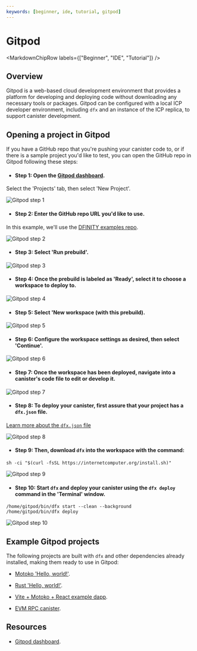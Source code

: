 ```yaml
---
keywords: [beginner, ide, tutorial, gitpod]
---
```




# Gitpod

<MarkdownChipRow labels={["Beginner", "IDE", "Tutorial"]} />

## Overview

Gitpod is a web-based cloud development environment that provides a platform for developing and deploying code without downloading any necessary tools or packages. Gitpod can be configured with a local ICP developer environment, including `dfx` and an instance of the ICP replica, to support canister development.

## Opening a project in Gitpod

If you have a GitHub repo that you're pushing your canister code to, or if there is a sample project you'd like to test, you can open the GitHub repo in Gitpod following these steps:

- #### Step 1: Open the [Gitpod dashboard](https://gitpod.io/).

Select the 'Projects' tab, then select 'New Project'.

![Gitpod step 1](./_attachments/gitpod1.png)

- #### Step 2: Enter the GitHub repo URL you'd like to use.

In this example, we'll use the [DFINITY examples repo](https://github.com/dfinity/examples/).

![Gitpod step 2](./_attachments/gitpod2.png)

- #### Step 3: Select 'Run prebuild'.

![Gitpod step 3](./_attachments/gitpod3.png)

- #### Step 4: Once the prebuild is labeled as 'Ready', select it to choose a workspace to deploy to.

![Gitpod step 4](./_attachments/gitpod4.png)

- #### Step 5: Select 'New workspace (with this prebuild).

![Gitpod step 5](./_attachments/gitpod5.png)

- #### Step 6: Configure the workspace settings as desired, then select 'Continue'.

![Gitpod step 6](./_attachments/gitpod6.png)

- #### Step 7: Once the workspace has been deployed, navigate into a canister's code file to edit or develop it.

![Gitpod step 7](./_attachments/gitpod7.png)

- #### Step 8: To deploy your canister, first assure that your project has a `dfx.json` file.

[Learn more about the `dfx.json` file](/docs/current/developer-docs/setup/first-canister)

![Gitpod step 8](./_attachments/gitpod8.png)

- #### Step 9: Then, download `dfx` into the workspace with the command:

```
sh -ci "$(curl -fsSL https://internetcomputer.org/install.sh)"
```

![Gitpod step 9](./_attachments/gitpod9.png)


- #### Step 10: Start `dfx` and deploy your canister using the `dfx deploy` command in the 'Terminal' window.

```
/home/gitpod/bin/dfx start --clean --background
/home/gitpod/bin/dfx deploy
```

![Gitpod step 10](./_attachments/gitpod10.png)

## Example Gitpod projects

The following projects are built with `dfx` and other dependencies already installed, making them ready to use in Gitpod:

- [Motoko 'Hello, world!'](https://gitpod.io/new/#https://github.com/dfinity/icp-hello-world-motoko).

- [Rust 'Hello, world!'](https://gitpod.io/#https://github.com/dfinity/icp-hello-world-rust).

- [Vite + Motoko + React example dapp](https://gitpod.io/#https://github.com/rvanasa/vite-react-motoko).

- [EVM RPC canister](https://gitpod.io/new/#https://github.com/rvanasa/vite-react-motoko/tree/evm-rpc).

## Resources

- [Gitpod dashboard](https://gitpod.io/).
